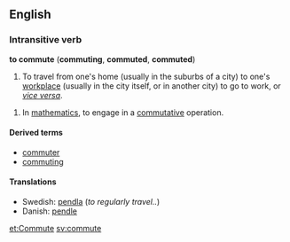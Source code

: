 ==English==
===Intransitive verb===
'''to commute''' ('''commuting''', '''commuted''', '''commuted''')

#To travel from one's home (usually in the suburbs of a city) to one's [[workplace]] (usually in the city itself, or in another city) to go to work, or ''[[vice versa]]''.

#In [[mathematics]], to engage in a [[commutative]] operation.

====Derived terms====
*[[commuter]]
*[[commuting]]<!--participial noun-->


====Translations====
*Swedish: [[pendla]] (''to regularly travel..'')
*Danish: [[pendle]]

[[et:Commute]]
[[sv:commute]]